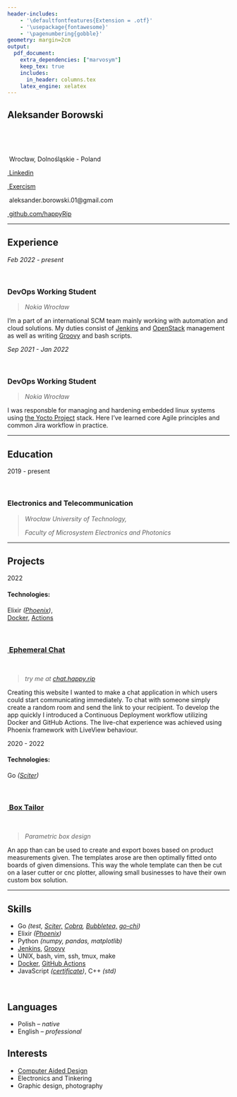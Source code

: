 ```yaml
---
header-includes:
    - '\defaultfontfeatures{Extension = .otf}'
    - '\usepackage{fontawesome}'
    - '\pagenumbering{gobble}'
geometry: margin=2cm
output:
  pdf_document: 
    extra_dependencies: ["marvosym"]
    keep_tex: true
    includes:
      in_header: columns.tex
    latex_engine: xelatex
---
```


:::::: {.cols data-latex=""}

::: {.col data-latex="{0.4\textwidth}"}
#  Aleksander Borowski

:::

::: {.col data-latex="{0.2\textwidth}"}
\ 
:::

::: {.col data-latex="{0.4\textwidth}"}
\flushright{\textbf{Devops developer}}
:::

::::::

:::::: {.cols data-latex=""}

::: {.col data-latex="{0.42\textwidth}"}
\Telefon \ \emph{Given upon request}

\faHome \ Wrocław, Dolnośląskie - Poland
\ \
:::

::: {.col data-latex="{0.24\textwidth}"}
[\faLinkedin \ Linkedin](https://www.linkedin.com/in/aleksander-borowski)

[\Mundus \ Exercism](https://exercism.org/profiles/happyRip)
\ \
:::

::: {.col data-latex="{0.33\textwidth}"}
\Letter \ aleksander.borowski.01@gmail.com

[\faGithub \ github.com/happyRip](https://github.com/happyRip){target="_blank"}
\ \
:::

::::::

---

## Experience

:::::: {.cols data-latex=""}

::: {.col data-latex="{0.2\textwidth}"}
*Feb 2022 - present*
:::

::: {.col data-latex="{0.05\textwidth}"}
\ 
:::

::: {.col data-latex="{0.75\textwidth}"}
### DevOps Working Student

> *Nokia Wrocław*

I'm a part of an international SCM team mainly working with automation and cloud solutions.
My duties consist of [Jenkins](https://www.jenkins.io) and [OpenStack](https://www.openstack.org/)
management as well as writing [Groovy](https://groovy-lang.org/) and bash scripts.
\ \
:::

::::::

:::::: {.cols data-latex=""}

::: {.col data-latex="{0.2\textwidth}"}
*Sep 2021 - Jan 2022*
:::

::: {.col data-latex="{0.05\textwidth}"}
\ 
:::

::: {.col data-latex="{0.75\textwidth}"}
### DevOps Working Student

> *Nokia Wrocław*

I was responsble for managing and hardening embedded linux systems using
[the&nbsp;Yocto&nbsp;Project](https://www.yoctoproject.org/) stack.
Here I've learned core Agile principles and common Jira workflow in practice.
\ \
:::

::::::

---

## Education

:::::: {.cols data-latex=""}

::: {.col data-latex="{0.2\textwidth}"}
2019 - present
:::

::: {.col data-latex="{0.05\textwidth}"}
\ 
:::

::: {.col data-latex="{0.75\textwidth}"}
### Electronics and Telecommunication

> *Wrocław University of Technology,*
>
> *Faculty of Microsystem Electronics and Photonics*
\ \
:::

::::::

---

## Projects

:::::::::::: {.cols data-latex=""}

::::::::: {.col data-latex="{0.2\textwidth}"}
2022

#### Technologies:

Elixir *([Phoenix](https://www.phoenixframework.org/))*,\hfill \ \
[Docker](https://www.docker.com/),
[Actions](https://github.com/features/actions)
:::::::::

::::::::: {.col data-latex="{0.05\textwidth}"}
\ 
:::::::::

::::::::: {.col data-latex="{0.75\textwidth}"}

:::::: {.cols data-latex=""}

::: {.col data-latex="{0.4\textwidth}"}
### [\faGithub \ Ephemeral Chat](https://github.com/happyRip/Ephemeral-Chat)
:::

::: {.col data-latex="{0.05\textwidth}"}
\ 
:::

::: {.col data-latex="{0.55\textwidth}"}
> *try me at [chat.happy.rip](https://chat.happy.rip/)*
:::

::::::

\qquad Creating this website I wanted to make a chat application in which users could start communicating immediately.
To chat with someone simply create a random room and send the link to your recipient.
To develop the app quickly I introduced a Continuous Deployment workflow utilizing Docker and GitHub Actions.
The live-chat experience was achieved using Phoenix framework with LiveView behaviour.
\ \
:::::::::

::::::::::::

:::::::::::: {.cols data-latex=""}

::::::::: {.col data-latex="{0.2\textwidth}"}
2020 - 2022

#### Technologies:

Go *([Sciter](https://sciter.com/))*
:::::::::

::::::::: {.col data-latex="{0.05\textwidth}"}
\ 
:::::::::

::::::::: {.col data-latex="{0.75\textwidth}"}

:::::: {.cols data-latex=""}
::: {.col data-latex="{0.4\textwidth}"}
### [\faGithub \ Box Tailor](https://github.com/happyRip/Box-Tailor-Go)
:::

::: {.col data-latex="{0.05\textwidth}"}
\ 
:::

::: {.col data-latex="{0.55\textwidth}"}
> *Parametric box design*
:::
::::::

\qquad An app than can be used to create and export boxes based on product measurements given. The templates arose are then optimally fitted onto boards of given dimensions. This way the whole template can then be cut on a laser cutter or cnc plotter, allowing small businesses to have their own custom box solution.
\ \
:::::::::

::::::::::::

---

:::::: {.cols data-latex=""}

::: {.col data-latex="{0.47\textwidth}"}
## Skills

- Go *(test, [Sciter,](https://sciter.com/) [Cobra](https://github.com/spf13/cobra), [Bubbletea,](https://github.com/charmbracelet/bubbletea) [go-chi](https://github.com/go-chi/chi))*
- Elixir *([Phoenix](https://www.phoenixframework.org/))*
- Python *(numpy, pandas, matplotlib)*
- [Jenkins](https://www.jenkins.io/), [Groovy](https://groovy-lang.org/)
- UNIX, bash, vim, ssh, tmux, make
- [Docker](https://www.docker.com/), [GitHub Actions](https://github.com/features/actions)
- JavaScript *([certificate](https://www.freecodecamp.org/certification/happyrip/javascript-algorithms-and-data-structures))*, C++ *(std)*
\ \
:::

::: {.col data-latex="{0.13\textwidth}"}
\ 
:::

::: {.col data-latex="{0.4\textwidth}"}
## Languages

- Polish – *native*
- English – *professional*

## Interests

- [Computer Aided Design](https://en.wikipedia.org/wiki/Computer-aided_design)
- Electronics and Tinkering
- Graphic design, photography
:::

::::::
